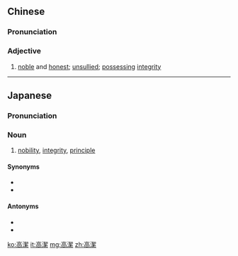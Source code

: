 ==Chinese==
{{zh-forms|s=高洁}}

===Pronunciation===
{{zh-pron
|m=gāojié
|cat=a
}}

===Adjective===
{{zh-adj}}

# [[noble]] and [[honest]]; [[unsullied]]; [[possessing]] [[integrity]]

----

==Japanese==
{{ja-kanjitab|こう|けつ|yomi=on}}

===Pronunciation===
{{ja-pron|こうけつ|y=on}}

===Noun===
{{ja-noun|こうけつ}}

# [[nobility]], [[integrity]], [[principle]]

====Synonyms====
* {{l|ja|立派}}
* {{l|ja|崇高}}

====Antonyms====
* {{l|ja|卑劣}}
* {{l|ja|下劣}}

[[ko:高潔]]
[[it:高潔]]
[[mg:高潔]]
[[zh:高潔]]